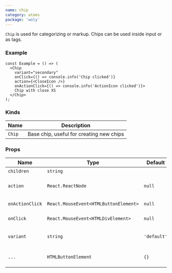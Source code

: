 ```yaml
---
name: chip
category: atoms
package: 'woly'
---
```



`Chip` is used for categorizing or markup. Chips can be used inside input or as tags.

### Example

<ChipExample />

```tsx
const Example = () => (
  <Chip
    variant="secondary"
    onClick={() => console.info('Chip clicked')}
    action={<CloseIcon />}
    onActionClick={() => console.info('ActionIcon clicked')}>
    Chip with close XS
  </Chip>
);
```

### Kinds

| Name   | Description                              |
| ------ | ---------------------------------------- |
| `Chip` | Base chip, useful for creating new chips |

### Props

| Name            | Type                                         | Default     | Description                                        |
| ----------------| -------------------------------------------- | ----------- | -------------------------------------------------- |
| `children`      | `string`                                     |             | Text inside chip                                   |
| `action`        | `React.ReactNode`                            | `null`      | Icon to show on the right side of the text         |
| `onActionClick` | `React.MouseEvent<HTMLButtonElement>`        | `null`      | Callback when chip is clicked                      |
| `onClick`       | `React.MouseEvent<HTMLDivElement>`           | `null`      | Callback when chip is clicked                      |
| `variant`       | `string`                                     | `'default'` | Variant prop to style Chip component               |
| `...`           | `HTMLButtonElement`                          | `{}`        | Other props are inherited from `HTMLButtonElement` |
